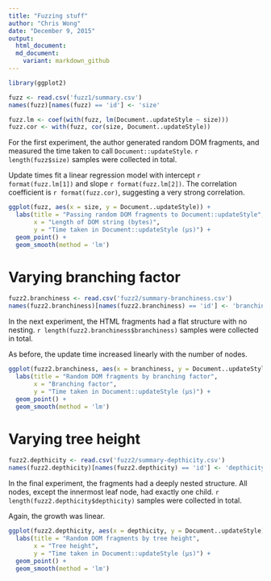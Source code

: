 ```yaml
---
title: "Fuzzing stuff"
author: "Chris Wong"
date: "December 9, 2015"
output:
  html_document:
  md_document:
    variant: markdown_github
---
```


```r
library(ggplot2)
```

```r
fuzz <- read.csv('fuzz1/summary.csv')
names(fuzz)[names(fuzz) == 'id'] <- 'size'

fuzz.lm <- coef(with(fuzz, lm(Document..updateStyle ~ size)))
fuzz.cor <- with(fuzz, cor(size, Document..updateStyle))
```

For the first experiment, the author generated random DOM fragments, and measured the time taken to call `Document::updateStyle`. `r length(fuzz$size)` samples were collected in total.

Update times fit a linear regression model with intercept `r format(fuzz.lm[1])` and slope `r format(fuzz.lm[2])`. The correlation coefficient is `r format(fuzz.cor)`, suggesting a very strong correlation.

```r
ggplot(fuzz, aes(x = size, y = Document..updateStyle)) +
  labs(title = "Passing random DOM fragments to Document::updateStyle",
       x = "Length of DOM string (bytes)",
       y = "Time taken in Document::updateStyle (μs)") +
  geom_point() +
  geom_smooth(method = 'lm')
```

# Varying branching factor

```r
fuzz2.branchiness <- read.csv('fuzz2/summary-branchiness.csv')
names(fuzz2.branchiness)[names(fuzz2.branchiness) == 'id'] <- 'branchiness'
```

In the next experiment, the HTML fragments had a flat structure with no nesting. `r length(fuzz2.branchiness$branchiness)` samples were collected in total.

As before, the update time increased linearly with the number of nodes.

```r
ggplot(fuzz2.branchiness, aes(x = branchiness, y = Document..updateStyle)) +
  labs(title = "Random DOM fragments by branching factor",
       x = "Branching factor",
       y = "Time taken in Document::updateStyle (μs)") +
  geom_point() +
  geom_smooth(method = 'lm')
```

# Varying tree height

```r
fuzz2.depthicity <- read.csv('fuzz2/summary-depthicity.csv')
names(fuzz2.depthicity)[names(fuzz2.depthicity) == 'id'] <- 'depthicity'
```

In the final experiment, the fragments had a deeply nested structure. All nodes, except the innermost leaf node, had exactly one child. `r length(fuzz2.depthicity$depthicity)` samples were collected in total.

Again, the growth was linear.

```r
ggplot(fuzz2.depthicity, aes(x = depthicity, y = Document..updateStyle)) +
  labs(title = "Random DOM fragments by tree height",
       x = "Tree height",
       y = "Time taken in Document::updateStyle (μs)") +
  geom_point() +
  geom_smooth(method = 'lm')
```
